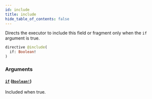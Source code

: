 ```yaml
---
id: include
title: include
hide_table_of_contents: false
---
```


Directs the executor to include this field or fragment only when the `if` argument is true.

```graphql
directive @include(
  if: Boolean!
)
```

### Arguments

#### [`if`](#) ([`Boolean!`](../scalars/boolean))

Included when true.
